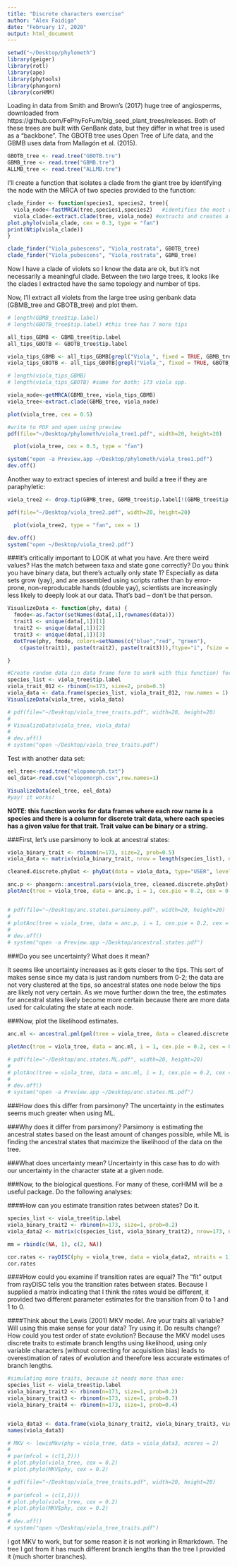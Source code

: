 ```yaml
---
title: "Discrete characters exercise"
author: "Alex Faidiga"
date: "February 17, 2020"
output: html_document
---
```

```r
setwd("~/Desktop/phylometh")
library(geiger)
library(rotl)
library(ape)
library(phytools)
library(phangorn)
library(corHMM)
```

 
Loading in data from Smith and Brown's (2017) huge tree of angiosperms, downloaded from https://github.com/FePhyFoFum/big_seed_plant_trees/releases. Both of these trees are built with GenBank data, but they differ in what tree is used as a "backbone". The GBOTB tree uses Open Tree of Life data, and the GBMB uses data from Mallagón et al. (2015).

```r
GBOTB_tree <- read.tree("GBOTB.tre")
GBMB_tree <- read.tree("GBMB.tre")
ALLMB_tree <- read.tree("ALLMB.tre")
```

I'll create a function that isolates a clade from the giant tree by identifying the node with the MRCA of two species provided to the function:

```r

clade_finder <- function(species1, species2, tree){
  viola_node<-fastMRCA(tree,species1,species2)   #identifies the most recent node where these two species shared a common ancestor 
  viola_clade<-extract.clade(tree, viola_node) #extracts and creates a new tree for a clade based on the MRCA node identified  
plot.phylo(viola_clade, cex = 0.3, type = "fan")
print(Ntip(viola_clade))
}

clade_finder("Viola_pubescens", "Viola_rostrata", GBOTB_tree)
clade_finder("Viola_pubescens", "Viola_rostrata", GBMB_tree)

```

Now I have a clade of violets so I know the data are ok, but it's not necessarily a meaningful clade. Between the two large trees, it looks like the clades I extracted have the same topology and number of tips. 

Now, I'll extract all violets from the large tree using genbank data (GBMB_tree and GBOTB_tree) and plot them. 

```r
# length(GBMB_tree$tip.label)
# length(GBOTB_tree$tip.label) #this tree has 7 more tips

all_tips_GBMB <- GBMB_tree$tip.label
all_tips_GBOTB <- GBOTB_tree$tip.label

viola_tips_GBMB <- all_tips_GBMB[grepl("Viola_", fixed = TRUE, GBMB_tree$tip.label)]
viola_tips_GBOTB <- all_tips_GBOTB[grepl("Viola_", fixed = TRUE, GBOTB_tree$tip.label)]

# length(viola_tips_GBMB) 
# length(viola_tips_GBOTB) #same for both; 173 viola spp.

viola_node<-getMRCA(GBMB_tree, viola_tips_GBMB)   
viola_tree<-extract.clade(GBMB_tree, viola_node)

plot(viola_tree, cex = 0.5)

#write to PDF and open using preview
pdf(file="~/Desktop/phylometh/viola_tree1.pdf", width=20, height=20)

  plot(viola_tree, cex = 0.5, type = "fan")

system("open -a Preview.app ~/Desktop/phylometh/viola_tree1.pdf")
dev.off()
```

Another way to extract species of interest and build a tree if they are paraphyletic:

```r
viola_tree2 <- drop.tip(GBMB_tree, GBMB_tree$tip.label[!(GBMB_tree$tip.label %in% viola_tips_GBMB)])

pdf(file="~/Desktop/viola_tree2.pdf", width=20, height=20)

  plot(viola_tree2, type = "fan", cex = 1)

dev.off()
system("open ~/Desktop/viola_tree2.pdf")
```

###It’s critically important to LOOK at what you have. Are there weird values? Has the match between taxa and state gone correctly? Do you think you have binary data, but there’s actually only state 1? Especially as data sets grow (yay), and are assembled using scripts rather than by error-prone, non-reproducable hands (double yay), scientists are increasingly less likely to deeply look at our data. That’s bad – don’t be that person.

```r
VisualizeData <- function(phy, data) {
  fmode<-as.factor(setNames(data[,1],rownames(data)))
  trait1 <- unique(data[,1])[1]
  trait2 <- unique(data[,1])[2]
  trait3 <- unique(data[,1])[3]
  dotTree(phy, fmode, colors=setNames(c("blue","red", "green"),
    c(paste(trait1), paste(trait2), paste(trait3))),ftype="i", fsize = 0.3) #plot the discrete character on the phylogeny

}

#Create random data (in data frame form to work with this function) for viola since I don't have any:
species_list <- viola_tree$tip.label
viola_trait_012 <- rbinom(n=173, size=2, prob=0.3)
viola_data <- data.frame(species_list, viola_trait_012, row.names = 1)
VisualizeData(viola_tree, viola_data)

# pdf(file="~/Desktop/viola_tree_traits.pdf", width=20, height=20)
# 
# VisualizeData(viola_tree, viola_data)
# 
# dev.off()
# system("open ~/Desktop/viola_tree_traits.pdf")

```

Test with another data set:

```r
eel_tree<-read.tree("elopomorph.txt")
eel_data<-read.csv("elopomorph.csv",row.names=1)

VisualizeData(eel_tree, eel_data)
#yay! it works!

```

**NOTE: this function works for data frames where each row name is a species and there is a column for discrete trait data, where each species has a given value for that trait. Trait value can be binary or a string.**

###First, let’s use parsimony to look at ancestral states:

```r
viola_binary_trait <- rbinom(n=173, size=2, prob=0.5)
viola_data <- matrix(viola_binary_trait, nrow = length(species_list), ncol = 1, dimnames = list(species_list))

cleaned.discrete.phyDat <- phyDat(data = viola_data, type="USER", levels = c("0","1", "2")) #phyDat is a data format used by phangorn

anc.p <- phangorn::ancestral.pars(viola_tree, cleaned.discrete.phyDat)
plotAnc(tree = viola_tree, data = anc.p, i = 1, cex.pie = 0.2, cex = 0.3, type = "fan")


# pdf(file="~/Desktop/anc.states.parsimony.pdf", width=20, height=20)
# 
# plotAnc(tree = viola_tree, data = anc.p, i = 1, cex.pie = 0.2, cex = 0.3, type = "fan")
# 
# dev.off()
# system("open -a Preview.app ~/Desktop/ancestral.states.pdf")
```

###Do you see uncertainty? What does it mean?

It seems like uncertainty increases as it gets closer to the tips. This sort of makes sense since my data is just random numbers from 0-2; the data are not very clustered at the tips, so ancestral states one node below the tips are likely not very certain. As we move further down the tree, the estimates for ancestral states likely become more certain because there are more data used for calculating the state at each node.

###Now, plot the likelihood estimates.

```r
anc.ml <- ancestral.pml(pml(tree = viola_tree, data = cleaned.discrete.phyDat), type="ml")

plotAnc(tree = viola_tree, data = anc.ml, i = 1, cex.pie = 0.2, cex = 0.7, type = "fan")

# pdf(file="~/Desktop/anc.states.ML.pdf", width=20, height=20)
# 
# plotAnc(tree = viola_tree, data = anc.ml, i = 1, cex.pie = 0.2, cex = 0.7, type = "fan")
# 
# dev.off()
# system("open -a Preview.app ~/Desktop/anc.states.ML.pdf")
```

###How does this differ from parsimony?
The uncertainty in the estimates seems much greater when using ML.

###Why does it differ from parsimony?
Parsimony is estimating the ancestral states based on the least amount of changes possible, while ML is finding the ancestral states that maximize the likelihood of the data on the tree. 

###What does uncertainty mean?
Uncertainty in this case has to do with our uncertainty in the character state at a given node. 

###Now, to the biological questions. For many of these, corHMM will be a useful package. Do the following analyses:

####How can you estimate transition rates between states? Do it.

```r
species_list <- viola_tree$tip.label
viola_binary_trait2 <- rbinom(n=173, size=1, prob=0.2)
viola_data2 <- matrix(c(species_list, viola_binary_trait2), nrow=173, ncol=2, byrow=F)

mm = rbind(c(NA, 1), c(2, NA))

cor.rates <- rayDISC(phy = viola_tree, data = viola_data2, ntraits = 1, node.states = "marginal", rate.mat = mm)
cor.rates

```

####How could you examine if transition rates are equal?
The "fit" output from rayDISC tells you the transition rates between states. Because I supplied a matrix indicating that I think the rates would be different, it provided two different parameter estimates for the transition from 0 to 1 and 1 to 0. 

####Think about the Lewis (2001) MKV model. Are your traits all variable? Will using this make sense for your data? Try using it. Do results change? How could you test order of state evolution?
Because the MKV model uses discrete traits to estimate branch lengths using likelihood, using only variable characters (without correcting for acquisition bias) leads to overestimation of rates of evolution and therefore less accurate estimates of branch lengths. 

```r
#simulating more traits, because it needs more than one:
species_list <- viola_tree$tip.label
viola_binary_trait2 <- rbinom(n=173, size=1, prob=0.2)
viola_binary_trait3 <- rbinom(n=173, size=1, prob=0.7)
viola_binary_trait4 <- rbinom(n=173, size=1, prob=0.4)


viola_data3 <- data.frame(viola_binary_trait2, viola_binary_trait3, viola_binary_trait4, row.names = species_list)
names(viola_data3)

# MKV <- lewisMkv(phy = viola_tree, data = viola_data3, ncores = 2)
# 
# par(mfcol = (c(1,2)))
# plot.phylo(viola_tree, cex = 0.2)
# plot.phylo(MKV$phy, cex = 0.2)

# pdf(file="~/Desktop/viola_tree_traits.pdf", width=20, height=20)
# 
# par(mfcol = (c(1,2)))
# plot.phylo(viola_tree, cex = 0.2)
# plot.phylo(MKV$phy, cex = 0.2)
# 
# dev.off()
# system("open ~/Desktop/viola_tree_traits.pdf")


```
I got MKV to work, but for some reason it is not working in Rmarkdown. The tree I got from it has much different branch lengths than the tree I provided it (much shorter branches).
